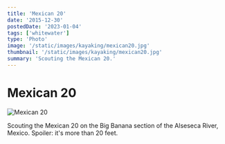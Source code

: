 ```yaml
---
title: 'Mexican 20'
date: '2015-12-30'
postedDate: '2023-01-04'
tags: ['whitewater']
type: 'Photo'
image: '/static/images/kayaking/mexican20.jpg'
thumbnail: '/static/images/kayaking/mexican20.jpg'
summary: 'Scouting the Mexican 20.'
---
```


# Mexican 20

![Mexican 20](/static/images/kayaking/mexican20.jpg)

Scouting the Mexican 20 on the Big Banana section of the Alseseca River, Mexico. Spoiler: it's more than 20 feet.
